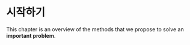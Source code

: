 # 시작하기

This chapter is an overview of the methods that
we propose to solve an **important problem**.